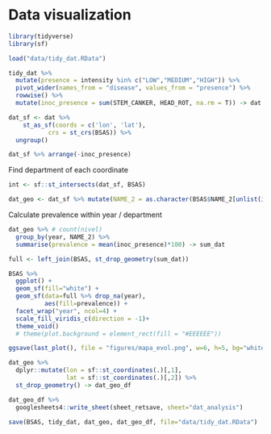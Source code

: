 # Data visualization 

```r
library(tidyverse)
library(sf)
```

```r
load("data/tidy_dat.RData")
```


```r
tidy_dat %>% 
  mutate(presence = intensity %in% c("LOW","MEDIUM","HIGH")) %>%  
  pivot_wider(names_from = "disease", values_from = "presence") %>% 
  rowwise() %>% 
  mutate(inoc_presence = sum(STEM_CANKER, HEAD_ROT, na.rm = T)) -> dat 
```

```r
dat_sf <- dat %>%   
    st_as_sf(coords = c('lon', 'lat'), 
           crs = st_crs(BSAS)) %>% 
  ungroup()
```

```r
dat_sf %>% arrange(-inoc_presence)
```

Find department of each coordinate

```r
int <- sf::st_intersects(dat_sf, BSAS)

dat_geo <- dat_sf %>% mutate(NAME_2 = as.character(BSAS$NAME_2[unlist(int)])) 
```

Calculate prevalence within year / department

```r
dat_geo %>% # count(nivel)
  group_by(year, NAME_2) %>% 
  summarise(prevalence = mean(inoc_presence)*100) -> sum_dat
```

```r
full <- left_join(BSAS, st_drop_geometry(sum_dat))
```

```r
BSAS %>% 
  ggplot() + 
  geom_sf(fill="white") + 
  geom_sf(data=full %>% drop_na(year),
          aes(fill=prevalence)) +   
  facet_wrap("year", ncol=4) +
  scale_fill_viridis_c(direction = -1)+
  theme_void()  
  # theme(plot.background = element_rect(fill = "#EEEEEE"))
```

```r
ggsave(last_plot(), file = "figures/mapa_evol.png", w=6, h=5, bg="white")
```


```r
dat_geo %>% 
  dplyr::mutate(lon = sf::st_coordinates(.)[,1],
                lat = sf::st_coordinates(.)[,2]) %>%
  st_drop_geometry() -> dat_geo_df 

dat_geo_df %>% 
  googlesheets4::write_sheet(sheet_retsave, sheet="dat_analysis")
```

```r
save(BSAS, tidy_dat, dat_geo, dat_geo_df, file="data/tidy_dat.RData")
```
